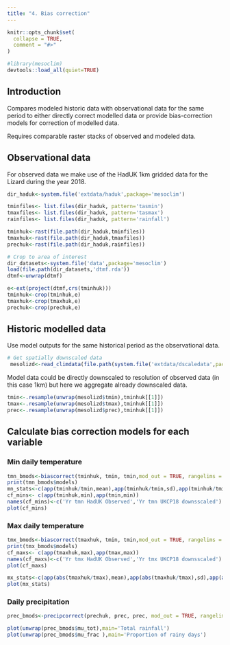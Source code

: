 ```yaml
---
title: "4. Bias correction"
---
```


```r
knitr::opts_chunk$set(
  collapse = TRUE,
  comment = "#>"
)
```

```r
#library(mesoclim)
devtools::load_all(quiet=TRUE)
```

## Introduction

Compares modeled historic data with observational data for the same period to either directly correct modelled data or provide bias-correction models for correction of modelled data.

Requires comparable raster stacks of observed and modeled data.

## Observational data

For observed data we make use of the HadUK 1km gridded data for the Lizard during the year 2018.

```r
dir_haduk<-system.file('extdata/haduk',package='mesoclim')

tminfiles<- list.files(dir_haduk, pattern='tasmin')
tmaxfiles<- list.files(dir_haduk, pattern='tasmax')
rainfiles<- list.files(dir_haduk, pattern='rainfall')

tminhuk<-rast(file.path(dir_haduk,tminfiles))
tmaxhuk<-rast(file.path(dir_haduk,tmaxfiles))
prechuk<-rast(file.path(dir_haduk,rainfiles))

# Crop to area of interest
dir_datasets<-system.file('data',package='mesoclim')
load(file.path(dir_datasets,'dtmf.rda'))
dtmf<-unwrap(dtmf)

e<-ext(project(dtmf,crs(tminhuk)))
tminhuk<-crop(tminhuk,e)
tmaxhuk<-crop(tmaxhuk,e)
prechuk<-crop(prechuk,e)

```

## Historic modelled data
Use model outputs for the same historical period as the observational data.
```r
# Get spatially downscaled data
 mesolizd<-read_climdata(file.path(system.file('extdata/dscaledata',package='mesoclim'),'mesolizd.rds'))
```

Model data could be directly downscaled to resolution of observed data (in this case 1km) but here we aggregate already downscaled data.

```r
tmin<-.resample(unwrap(mesolizd$tmin),tminhuk[[1]])
tmax<-.resample(unwrap(mesolizd$tmax),tminhuk[[1]])
prec<-.resample(unwrap(mesolizd$prec),tminhuk[[1]])

```


## Calculate bias correction models for each variable

### Min daily temperature
```r
tmn_bmods<-biascorrect(tminhuk, tmin, tmin,mod_out = TRUE, rangelims = NA)
print(tmn_bmods$models)
mn_stats<-c(app(tminhuk/tmin,mean),app(tminhuk/tmin,sd),app(tminhuk/tmin,max))
cf_mins<- c(app(tminhuk,min),app(tmin,min)) 
names(cf_mins)<-c('Yr tmn HadUK Observed','Yr tmn UKCP18 downsscaled')
plot(cf_mins)
```

### Max daily temperature

```r
tmx_bmods<-biascorrect(tmaxhuk, tmin, tmin,mod_out = TRUE, rangelims = NA)
print(tmx_bmods$models)
cf_maxs<- c(app(tmaxhuk,max),app(tmax,max)) 
names(cf_maxs)<-c('Yr tmx HadUK Observed','Yr tmx UKCP18 downsscaled')
plot(cf_maxs)

mx_stats<-c(app(abs(tmaxhuk/tmax),mean),app(abs(tmaxhuk/tmax),sd),app(abs(tmaxhuk/tmax),max))
plot(mx_stats)
```

### Daily precipitation

```r
prec_bmods<-precipcorrect(prechuk, prec, prec, mod_out = TRUE, rangelim = NA)

plot(unwrap(prec_bmods$mu_tot),main='Total rainfall')
plot(unwrap(prec_bmods$mu_frac ),main='Proportion of rainy days')
```
